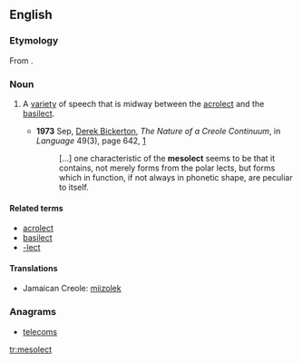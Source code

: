 ==English==

===Etymology===
From {{prefix|meso|dialect|lang=en}}.

===Noun===
{{en-noun}}

# {{linguistics}} A [[variety]] of speech that is midway between the [[acrolect]] and the [[basilect]].
#* '''1973''' Sep, [[w:Derek Bickerton|Derek Bickerton]], ''The Nature of a Creole Continuum'', in ''Language'' 49(3), page 642, [http://links.jstor.org/sici?sici=0097-8507%28197309%2949%3A3%3C640%3ATNOACC%3E2.0.CO%3B2-K]
#*: [...] one characteristic of the '''mesolect''' seems to be that it contains,<!-- sic --> not merely forms from the polar lects, but forms which in function, if not always in phonetic shape, are peculiar to itself.

====Related terms====
* [[acrolect]]
* [[basilect]]
* [[-lect]]

====Translations====
{{trans-top|between acrolect and basilect}}
{{trans-mid}}
* Jamaican Creole: [[miizolek]]
{{trans-bottom}}

===Anagrams===
* [[telecoms#English|telecoms]]

[[tr:mesolect]]